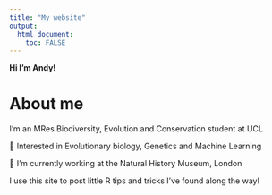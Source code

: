 ```yaml
---
title: "My website"
output: 
  html_document:
    toc: FALSE
---
```





**Hi I'm Andy!**


# About me

I'm an MRes Biodiversity, Evolution and Conservation student at UCL

🧬 Interested in Evolutionary biology, Genetics and Machine Learning

🌱 I’m currently working at the Natural History Museum, London

I use this site to post little R tips and tricks I've found along the way!

